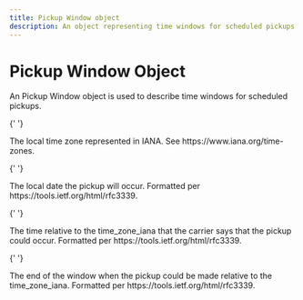 ```yaml
---
title: Pickup Window object
description: An object representing time windows for scheduled pickups.
---
```


# Pickup Window Object

An Pickup Window object is used to describe time windows for scheduled pickups.

<Reference>

{' '}

<Field name="time_zone_iana" type="string" nullable={false}>
  <Description>The local time zone represented in IANA. See https://www.iana.org/time-zones.</Description>
</Field>

{' '}

<Field name="pickup_date" type="string" nullable={false}>
  <Description>The local date the pickup will occur. Formatted per https://tools.ietf.org/html/rfc3339.</Description>
</Field>

{' '}

<Field name="start_time" type="string" nullable={true}>
  <Description>
    The time relative to the time_zone_iana that the carrier says that the pickup could occur. Formatted per
    https://tools.ietf.org/html/rfc3339.
  </Description>
</Field>

{' '}

<Field name="end_time" type="string" nullable={true}>
  <Description>
    The end of the window when the pickup could be made relative to the time_zone_iana. Formatted per
    https://tools.ietf.org/html/rfc3339.
  </Description>
</Field>

</Reference>
